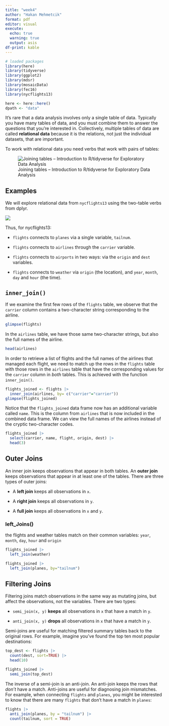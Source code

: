 ```yaml
---
title: "week4"
author: "Hakan Mehmetcik"
format: pdf
editor: visual
execute: 
  echo: true
  warning: true
  output: asis
df-print: kable
---
```


```r
# loaded packages
library(here)
library(tidyverse)
library(ggplot2)
library(mdsr)
library(mosaicData)
library(fec16)
library(nycflights13)

here <- here::here()
dpath <- "data"
```

It’s rare that a data analysis involves only a single table of data. Typically you have many tables of data, and you must combine them to answer the questions that you’re interested in. Collectively, multiple tables of data are called **relational data** because it is the relations, not just the individual datasets, that are important.

To work with relational data you need verbs that work with pairs of tables:

![Joining tables – Introduction to R/tidyverse for Exploratory Data Analysis](https://th.bing.com/th/id/OIP.lK9ChE5bnIcwBve9HvoMOwAAAA?rs=1&pid=ImgDetMain)

## Examples

We will explore relational data from `nycflights13` using the two-table verbs from dplyr.

![](images/clipboard-1313704162.png)

Thus, for nycflights13:

-   `flights` connects to `planes` via a single variable, `tailnum`.

-   `flights` connects to `airlines` through the `carrier` variable.

-   `flights` connects to `airports` in two ways: via the `origin` and `dest` variables.

-   `flights` connects to `weather` via `origin` (the location), and `year`, `month`, `day` and `hour` (the time).

## **`inner_join()`**

If we examine the first few rows of the `flights` table, we observe that the `carrier` column contains a two-character string corresponding to the airline.

```r
glimpse(flights)
```

In the `airlines` table, we have those same two-character strings, but also the full names of the airline.

```r
head(airlines)
```

In order to retrieve a list of flights and the full names of the airlines that managed each flight, we need to match up the rows in the `flights` table with those rows in the `airlines` table that have the corresponding values for the `carrier` column in *both* tables. This is achieved with the function `inner_join()`.

```r
flights_joined <- flights |> 
  inner_join(airlines, by= c("carrier"="carrier"))
glimpse(flights_joined)
```

Notice that the `flights_joined` data frame now has an additional variable called `name`. This is the column from `airlines` that is now included in the combined data frame. We can view the full names of the airlines instead of the cryptic two-character codes.

```r
flights_joined |> 
  select(carrier, name, flight, origin, dest) |> 
  head(3)
```

## Outer Joins

An inner join keeps observations that appear in both tables. An **outer join** keeps observations that appear in at least one of the tables. There are three types of outer joins:

-   A **left join** keeps all observations in `x`.

-   A **right join** keeps all observations in `y`.

-   A **full join** keeps all observations in `x` and `y`.

### left_Joins()

the flights and weather tables match on their common variables: `year`, `month`, `day`, `hour` and `origin`

```r
flights_joined |> 
  left_join(weather)
```

```r
flights_joined |> 
  left_join(planes, by="tailnum")
```

## Filtering Joins

Filtering joins match observations in the same way as mutating joins, but affect the observations, not the variables. There are two types:

-   `semi_join(x, y)` **keeps** all observations in `x` that have a match in `y`.

-   `anti_join(x, y)` **drops** all observations in `x` that have a match in `y`.

Semi-joins are useful for matching filtered summary tables back to the original rows. For example, imagine you’ve found the top ten most popular destinations:

```r
top_dest <- flights |> 
  count(dest, sort=TRUE) |> 
  head(10)
```

```r
flights_joined |> 
  semi_join(top_dest)
```

The inverse of a semi-join is an anti-join. An anti-join keeps the rows that *don’t* have a match. Anti-joins are useful for diagnosing join mismatches. For example, when connecting `flights` and `planes`, you might be interested to know that there are many `flights` that don’t have a match in `planes`:

```r
flights |> 
  anti_join(planes, by = "tailnum") |> 
  count(tailnum, sort = TRUE)
```
